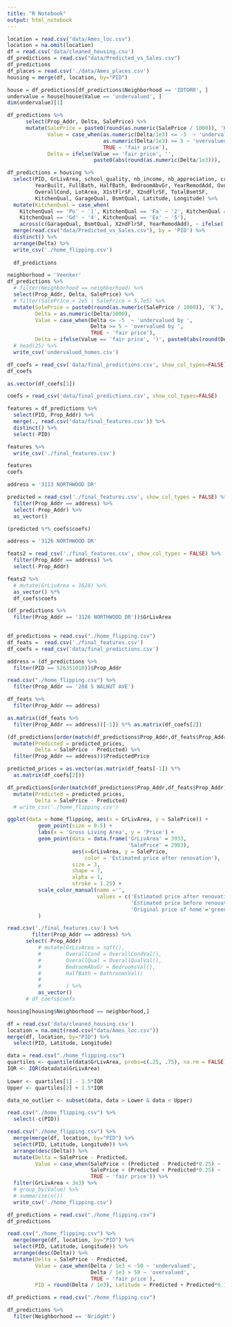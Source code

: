 ```yaml
---
title: "R Notebook"
output: html_notebook
---
```



```r
location = read.csv("data/Ames_loc.csv")
location = na.omit(location)
df = read.csv('data/cleaned_housing.csv')
df_predictions = read.csv("data/Predicted_vs_Sales.csv")
df_predictions 
df_places = read.csv('./data/Ames_places.csv')
housing = merge(df, location, by="PID")
```
```r
house = df_predictions[df_predictions$Neighborhood == 'IDTORR', ]
undervalue = house[house$Value == 'undervalued', ]
dim(undervalue)[1] 
```


```r
df_predictions %>%
      select(Prop_Addr, Delta, SalePrice) %>%
      mutate(SalePrice = paste0(round(as.numeric(SalePrice / 1000)), 'K'),
             Value = case_when(as.numeric(Delta/1e3) <= -5  ~ 'undervalued by ',
                               as.numeric(Delta/1e3) >= 5 ~ 'overvalued by ',
                               TRUE ~ 'fair price'),
             Delta = ifelse(Value == 'fair price', '', 
                            paste0(abs(round(as.numeric(Delta/1e3))), 'K')))
```


```r
df_predictions = housing %>%
  select(PID, GrLivArea, school_quality, nb_income, nb_appreciation, crime_rate, 
         YearBuilt, FullBath, HalfBath, BedroomAbvGr, YearRemodAdd, OverallQual,
         OverallCond, LotArea, X1stFlrSF, X2ndFlrSF, TotalBsmtSF,
         KitchenQual, GarageQual, BsmtQual, Latitude, Longitude) %>%
  mutate(KitchenQual = case_when(
    KitchenQual == 'Po' ~ '1', KitchenQual == 'Fa' ~ '2', KitchenQual == 'TA' ~ '3',
    KitchenQual == 'Gd' ~ '4', KitchenQual == 'Ex' ~ '5'),
    across(c(GarageQual, BsmtQual, X2ndFlrSF, YearRemodAdd), ~ ifelse(. == 0, '-', .))) %>%
  merge(read.csv("data/Predicted_vs_Sales.csv"), by = 'PID') %>%
  distinct() %>%
  arrange(Delta) %>%
  write_csv('./home_flipping.csv')
  
  df_predictions
```





```r
neighborhood = 'Veenker'
df_predictions %>%
  # filter(Neighborhood == neighborhood) %>%
  select(Prop_Addr, Delta, SalePrice) %>%
  # filter(SalePrice < 2e5 | SalePrice > 5.7e5) %>%
  mutate(SalePrice = paste0(round(as.numeric(SalePrice / 1000)), 'K'),
         Delta = as.numeric(Delta/1000),
         Value = case_when(Delta <= -5  ~ 'undervalued by ',
                           Delta >= 5 ~ 'overvalued by ',
                           TRUE ~ 'fair price'),
         Delta = ifelse(Value == 'fair price', ')', paste0(abs(round(Delta)), 'K'))) %>%
  # head(25) %>%
  write_csv('undervalued_homes.csv')
```


```r
df_coefs = read_csv('data/final_predictions.csv', show_col_types=FALSE)
df_coefs

as.vector(df_coefs[1])
```

```r
coefs = read_csv('data/final_predictions.csv', show_col_types=FALSE)

features = df_predictions %>%
  select(PID, Prop_Addr) %>%
  merge(., read.csv('data/final_features.csv')) %>%
  distinct() %>%
  select(-PID)

features %>%
  write_csv('./final_features.csv')

features
coefs
```

```r
address = '3113 NORTHWOOD DR'

predicted = read_csv('./final_features.csv', show_col_types = FALSE) %>%
  filter(Prop_Addr == address) %>%
  select(-Prop_Addr) %>%
  as_vector()

(predicted %*% coefs$coefs)
```

```r
address = '3126 NORTHWOOD DR'

feats2 = read_csv('./final_features.csv', show_col_types = FALSE) %>%
  filter(Prop_Addr == address) %>%
  select(-Prop_Addr)

feats2 %>%
  # mutate(GrLivArea = 1628) %>%
  as_vector() %*% 
  df_coefs$coefs

(df_predictions %>%
  filter(Prop_Addr == '3126 NORTHWOOD DR'))$GrLivArea
  
```

```r
df_predictions = read.csv("./home_flipping.csv")
df_feats =  read.csv('./final_features.csv')
df_coefs = read_csv('data/final_predictions.csv')
```

```r
address = (df_predictions %>%
  filter(PID == 526351010))$Prop_Addr

read.csv("./home_flipping.csv") %>%
  filter(Prop_Addr == '208 S WALNUT AVE')
```

```r
df_feats %>%
  filter(Prop_Addr == address)
```


```r
as.matrix((df_feats %>%
  filter(Prop_Addr == address))[-1]) %*% as.matrix(df_coefs[2])
```


```r
(df_predictions[order(match(df_predictions$Prop_Addr,df_feats$Prop_Addr)),] %>%
  mutate(Predicted = predicted_prices,
         Delta = SalePrice - Predicted) %>%
  filter(Prop_Addr == address))$PredictedPrice
```



```r
predicted_prices = as.vector(as.matrix(df_feats[-1]) %*%
  as.matrix(df_coefs[2]))

df_predictions[order(match(df_predictions$Prop_Addr,df_feats$Prop_Addr)),] %>%
  mutate(Predicted = predicted_prices,
         Delta = SalePrice - Predicted)
  # write_csv('./home_flipping.csv')
```


```r
ggplot(data = home_flipping, aes(x = GrLivArea, y = SalePrice)) +
          geom_point(size = 0.5) +
          labs(x = 'Gross Living Area', y = 'Price') +
          geom_point(data = data.frame('GrLivArea' = 3933,
                                       'SalePrice' = 2983),
                     aes(x=GrLivArea, y = SalePrice, 
                         color = 'Estimated price after renovation'),
                     size = 3,
                     shape = 7,
                     alpha = 1,
                     stroke = 1.25) +
          scale_color_manual(name ='', 
                             values = c('Estimated price after renovation'='red', 
                                        'Estimated price before renovation'='orange', 
                                        'Original price of home'='green')
          )
```



```r
read.csv('./final_features.csv') %>%
        filter(Prop_Addr == address) %>%
      select(-Prop_Addr)
          # mutate(GrLivArea = sqft(),
          #        OverallCond = OverallCondVal(),
          #        OverallQual = OverallQualVal(),
          #        BedroomAbvGr = BedroomsVal(),
          #        HalfBath = BathroomsVal()
          #        
          #        ) %>%
          as_vector()
      # df_coefs$coefs
```
```r
housing[housing$Neighborhood == neighborhood,]
```

```r

df = read.csv('data/cleaned_housing.csv')
location = na.omit(read.csv("data/Ames_loc.csv"))
merge(df, location, by="PID") %>% 
  select(PID, Latitude, Longitude)
```

```r
data = read.csv("./home_flipping.csv")
quartiles <- quantile(data$GrLivArea, probs=c(.25, .75), na.rm = FALSE)
IQR <- IQR(datadata$GrLivArea)
 
Lower <- quartiles[1] - 1.5*IQR
Upper <- quartiles[2] + 1.5*IQR 

data_no_outlier <- subset(data, data > Lower & data < Upper)
```
```r
read.csv("./home_flipping.csv") %>% 
  select(-c(PID))

```


```r
read.csv("./home_flipping.csv") %>% 
  merge(merge(df, location, by="PID") %>% 
  select(PID, Latitude, Longitude)) %>%
  arrange(desc(Delta)) %>%
  mutate(Delta = SalePrice - Predicted,
         Value = case_when(SalePrice < (Predicted - Predicted*0.25) ~ 'undervalued', 
                           SalePrice > (Predicted + Predicted*0.25) ~ 'overvalued',
                           TRUE ~ 'fair price')) %>%
  filter(GrLivArea < 3e3) %>%
  # group_by(Value) %>%
  # summarise(n())
  write_csv('./home_flipping.csv')
```

```r
df_predictions = read.csv("./home_flipping.csv")
df_predictions
```
```r
read.csv("./home_flipping.csv") %>% 
  merge(merge(df, location, by="PID") %>% 
  select(PID, Latitude, Longitude)) %>%
  arrange(desc(Delta)) %>%
  mutate(Delta = SalePrice - Predicted,
         Value = case_when(Delta / 1e3 < -50 ~ 'undervalued', 
                           Delta / 1e3 > 50 ~ 'overvalued',
                           TRUE ~ 'fair price'),
         PID = round(Delta / 1e3), Latitude = Predicted + Predicted*0.15, Longitude = SalePrice)
```
```r
df_predictions = read.csv("./home_flipping.csv")

df_predictions %>%
  filter(Neighborhood == 'NridgHt')
```

